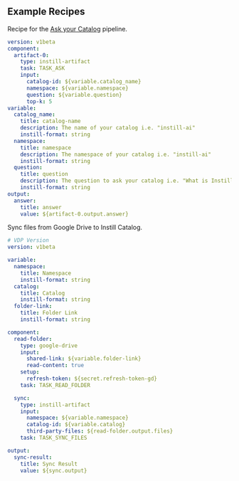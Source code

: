 ## Example Recipes

Recipe for the [Ask your Catalog](https://instill.tech/instill-ai/pipelines/ask-your-catalog/playground) pipeline.

```yaml
version: v1beta
component:
  artifact-0:
    type: instill-artifact
    task: TASK_ASK
    input:
      catalog-id: ${variable.catalog_name}
      namespace: ${variable.namespace}
      question: ${variable.question}
      top-k: 5
variable:
  catalog_name:
    title: catalog-name
    description: The name of your catalog i.e. "instill-ai"
    instill-format: string
  namespace:
    title: namespace
    description: The namespace of your catalog i.e. "instill-ai"
    instill-format: string
  question:
    title: question
    description: The question to ask your catalog i.e. "What is Instill AI doing?", "What is Artifact?"
    instill-format: string
output:
  answer:
    title: answer
    value: ${artifact-0.output.answer}
```


Sync files from Google Drive to Instill Catalog.

```yaml
# VDP Version
version: v1beta

variable:
  namespace:
    title: Namespace
    instill-format: string
  catalog:
    title: Catalog
    instill-format: string
  folder-link:
    title: Folder Link
    instill-format: string

component:
  read-folder:
    type: google-drive
    input:
      shared-link: ${variable.folder-link}
      read-content: true
    setup:
      refresh-token: ${secret.refresh-token-gd}
    task: TASK_READ_FOLDER

  sync:
    type: instill-artifact
    input:
      namespace: ${variable.namespace}
      catalog-id: ${variable.catalog}
      third-party-files: ${read-folder.output.files}
    task: TASK_SYNC_FILES

output:
  sync-result:
    title: Sync Result
    value: ${sync.output}
```